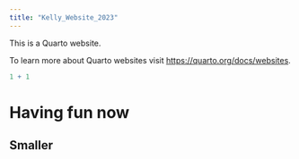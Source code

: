 ```yaml
---
title: "Kelly_Website_2023"
---
```


This is a Quarto website.

To learn more about Quarto websites visit <https://quarto.org/docs/websites>.

```r
1 + 1
```

# Having fun now

## Smaller

